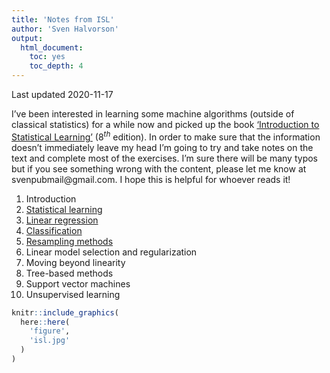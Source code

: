 ```yaml
---
title: 'Notes from ISL'
author: 'Sven Halvorson'
output:
  html_document:
    toc: yes
    toc_depth: 4
---
```

Last updated 2020-11-17

I've been interested in learning some machine algorithms (outside of classical statistics) for a while now and picked up the book ['Introduction to Statistical Learning'](http://faculty.marshall.usc.edu/gareth-james/ISL/) (8$^{th}$ edition). In order to make sure that the information doesn't immediately leave my head I'm going to try and take notes on the text and complete most of the exercises. I'm sure there will be many typos but if you see something wrong with the content, please let me know at svenpubmail@gmail.com. I hope this is helpful for whoever reads it!
  
1. Introduction
2. [Statistical learning](https://svenhalvorson.github.io/party_page/portfolio/ISL/ISL_2)
3. [Linear regression](https://svenhalvorson.github.io/party_page/portfolio/ISL/ISL_3)
4. [Classification](https://svenhalvorson.github.io/party_page/portfolio/ISL/ISL_4)
5. [Resampling methods](https://svenhalvorson.github.io/party_page/portfolio/ISL/ISL_5)
6. Linear model selection and regularization
7. Moving beyond linearity
8. Tree-based methods
9. Support vector machines
10. Unsupervised learning

  
```r

knitr::include_graphics(
  here::here(
    'figure',
    'isl.jpg'
  )
)

```